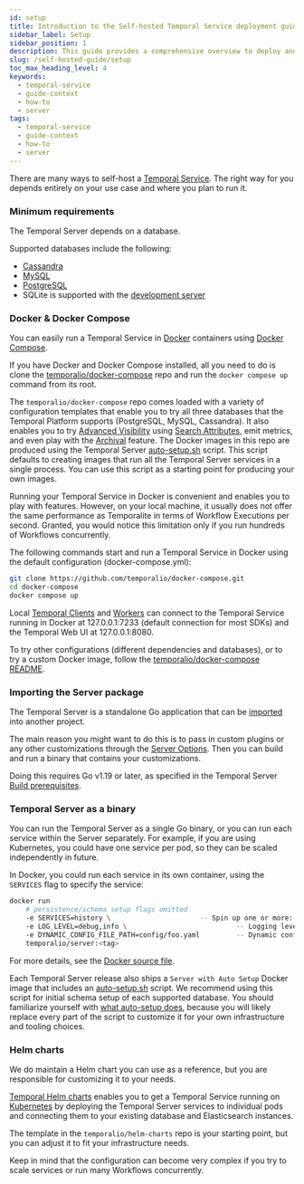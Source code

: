 ```yaml
---
id: setup
title: Introduction to the Self-hosted Temporal Service deployment guide
sidebar_label: Setup
sidebar_position: 1
description: This guide provides a comprehensive overview to deploy and operate a Temporal Service in a live environment.
slug: /self-hosted-guide/setup
toc_max_heading_level: 4
keywords:
  - temporal-service
  - guide-context
  - how-to
  - server
tags:
  - temporal-service
  - guide-context
  - how-to
  - server
---
```


There are many ways to self-host a [Temporal Service](/clusters).
The right way for you depends entirely on your use case and where you plan to run it.

### Minimum requirements

The Temporal Server depends on a database.

Supported databases include the following:

- [Cassandra](/self-hosted-guide/visibility#cassandra)
- [MySQL](/self-hosted-guide/visibility#mysql)
- [PostgreSQL](/self-hosted-guide/visibility#postgresql)
- SQLite is supported with the [development server](/cli#start-dev-server)

### Docker & Docker Compose

You can easily run a Temporal Service in [Docker](https://docs.docker.com/engine/install) containers using [Docker Compose](https://docs.docker.com/compose/install).

If you have Docker and Docker Compose installed, all you need to do is clone the [temporalio/docker-compose](https://github.com/temporalio/docker-compose) repo and run the `docker compose up` command from its root.

The `temporalio/docker-compose` repo comes loaded with a variety of configuration templates that enable you to try all three databases that the Temporal Platform supports (PostgreSQL, MySQL, Cassandra).
It also enables you to try [Advanced Visibility](/visibility#advanced-visibility) using [Search Attributes](/visibility#search-attribute), emit metrics, and even play with the [Archival](/clusters#archival) feature.
The Docker images in this repo are produced using the Temporal Server [auto-setup.sh](https://github.com/temporalio/docker-builds/blob/main/docker/auto-setup.sh) script.
This script defaults to creating images that run all the Temporal Server services in a single process.
You can use this script as a starting point for producing your own images.

Running your Temporal Service in Docker is convenient and enables you to play with features.
However, on your local machine, it usually does not offer the same performance as Temporalite in terms of Workflow Executions per second.
Granted, you would notice this limitation only if you run hundreds of Workflows concurrently.

The following commands start and run a Temporal Service in Docker using the default configuration (docker-compose.yml):

```bash
git clone https://github.com/temporalio/docker-compose.git
cd docker-compose
docker compose up
```

Local [Temporal Clients](/temporal#temporal-client) and [Workers](/workers) can connect to the Temporal Service running in Docker at 127.0.0.1:7233 (default connection for most SDKs) and the Temporal Web UI at 127.0.0.1:8080.

To try other configurations (different dependencies and databases), or to try a custom Docker image, follow the [temporalio/docker-compose README](https://github.com/temporalio/docker-compose/blob/main/README.md).

### Importing the Server package

The Temporal Server is a standalone Go application that can be [imported](/references/server-options) into another project.

The main reason you might want to do this is to pass in custom plugins or any other customizations through the [Server Options](/references/server-options).
Then you can build and run a binary that contains your customizations.

Doing this requires Go v1.19 or later, as specified in the Temporal Server [Build prerequisites](https://github.com/temporalio/temporal/blob/main/CONTRIBUTING.md#build-prerequisites).

### Temporal Server as a binary

You can run the Temporal Server as a single Go binary, or you can run each service within the Server separately.
For example, if you are using Kubernetes, you could have one service per pod, so they can be scaled independently in future.

In Docker, you could run each service in its own container, using the `SERVICES` flag to specify the service:

```bash
docker run
    # persistence/schema setup flags omitted
    -e SERVICES=history \                      -- Spin up one or more: history, matching, worker, frontend
    -e LOG_LEVEL=debug,info \                           -- Logging level
    -e DYNAMIC_CONFIG_FILE_PATH=config/foo.yaml         -- Dynamic config file to be watched
    temporalio/server:<tag>
```

For more details, see the [Docker source file](https://github.com/temporalio/temporal/tree/master/docker).

Each Temporal Server release also ships a `Server with Auto Setup` Docker image that includes an [auto-setup.sh](https://github.com/temporalio/docker-builds/blob/main/docker/auto-setup.sh) script.
We recommend using this script for initial schema setup of each supported database.
You should familiarize yourself with [what auto-setup does](https://temporal.io/blog/auto-setup), because you will likely replace every part of the script to customize it for your own infrastructure and tooling choices.

### Helm charts

We do maintain a Helm chart you can use as a reference, but you are responsible for customizing it to your needs.

[Temporal Helm charts](https://github.com/temporalio/helm-charts) enables you to get a Temporal Service running on [Kubernetes](https://kubernetes.io/) by deploying the Temporal Server services to individual pods and connecting them to your existing database and Elasticsearch instances.

The template in the `temporalio/helm-charts` repo is your starting point, but you can adjust it to fit your infrastructure needs.

Keep in mind that the configuration can become very complex if you try to scale services or run many Workflows concurrently.
